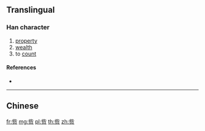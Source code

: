 {{character info/new}}
{{also|貲}}
==Translingual==

===Han character===
{{Han char|rn=154|rad=贝|as=06|sn=10|four=|canj=YPBO}}

# [[property]]
# [[wealth]]
# to [[count]]

====References====
* {{Han ref|kx=1213.211|hdz=63638.091|uh=8D40|ud=36160}}

----

==Chinese==
{{zh-see|貲}}

[[fr:赀]]
[[mg:赀]]
[[pl:赀]]
[[th:赀]]
[[zh:赀]]